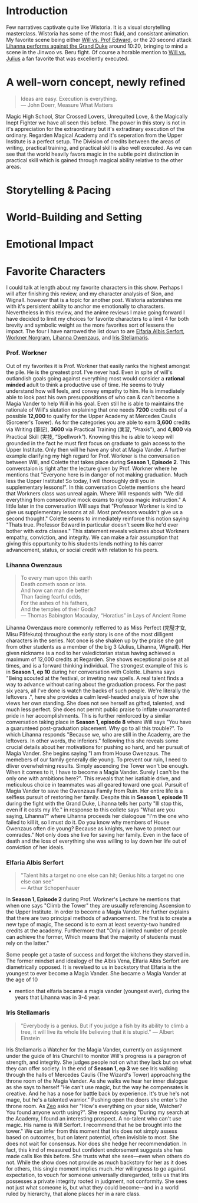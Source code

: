 


<div className="flex flex-col items-center gap-8 mt-4 mb-8">
  <AnimeDisplay
    coverImage="https://i.postimg.cc/W4KZq98J/wistoria-wand-and-sword.jpg"
    title="Wistoria Wand & Sword"
    studio="Studio Actas"
    director="Keitaro Ishizaka"
    year={2025}
    episodes={12}
    genre="Fantasy/Adventure"
  />
  <RatingDisplay
    ratings={{
      story: 4.3,
      visuals: 4.8,
      audio: 4.1,
      characters: 4.5,
      direction: 4.2,
      atmosphere: 4.7,
    }}
  />
</div>



# Introduction 

<Dropcap>F</Dropcap>ew narratives captivate quite like Wistoria. It is a visual storytelling masterclass. Wistoria has some of the most fluid, and consistant animation. My favorite
scene being either [Will vs. Prof Edward](https://www.youtube.com/watch?v=TE6IiPtwaMg&pp=ygUXV2lsbCB2cyBlZHdhcmQgd2lzdG9yaWE%3D), or the 20 second attack [Lihanna performs against the Grand Duke](https://9animetv.to/watch/wistoria-wand-and-sword-19239?ep=128228) around 10:20,
bringing to mind a scene in the Jinwoo vs. Beru fight. Of course a horable mention to [Will vs. Julius](https://www.youtube.com/watch?v=xMOGiWGPBTQ&pp=ygUOd2lsbCB2cyBqdWxpdXM%3D) 
a fan favorite that was excellently executed. 

# A well-worn concept, newly refined

> Ideas are easy. Execution is everything.  
> ― John Doerr, Measure What Matters

<Dropcap>M</Dropcap>agic High School, Star Crossed Lovers, Unrequited Love, & the Magically Inept Fighter we have all seen this before. The power in this story is not 
in it's appreciation for the extraordinary but it's extradinary execution of the ordinary. Regarden Magical Academy and it's seperation from the Upper Institute is a perfect
setup. The Division of credits between the areas of writing, practical training, and practical skill is also well executed. As we can see that the world heavily favors magic 
in the subtle point distinction in practical skill which is gained through magical ability relative to the other areas.    


# Storytelling & Pacing 

# World-Building and Setting

# Emotional Impact 


# Favorite Characters 

<Dropcap>I</Dropcap> could talk at length about my favorite characters in this show. Perhaps I will after finishing this review, and my character analysis of Sion, and Wignall. however
that is a topic for another post. Wistoria astonishes me with it's persistent ability to anchor me emotionally to characters. Nevertheless in this review, and the anime reviews I make 
going forward I have decided to limit my choices for favorite characters to a limit 4 for both brevity and symbolic weight as the more favorites sort of lessens the impact. The four 
I have narrowed the list down to are [Elfaria Albis Serfort](https://wistoria.fandom.com/wiki/Elfaria_Albis_Serfort), [Workner Norgram](https://wistoria.fandom.com/wiki/Workner_Norgram), 
[Lihanna Owenzaus](https://wistoria.fandom.com/wiki/Lihanna_Owenzaus), and [Iris Stellamaris](https://wistoria.fandom.com/wiki/Iris_X._Stellamaris). 


### Prof. Workner
<Dropcap>O</Dropcap>ut of my favorites it is Prof. Workner that easily ranks the highest amongst the pile. He is the greatest prof. I've never had. Even in spite of 
will's outlandish goals going against everything most would consider a **rational minded** adult to think a productive use of time. He seems to truly understand how 
will feels, and convey empathy to him. He is immediately able to look past his own presuppositions of who can & can't become a Magia Vander to help Will in his goal. 
Even still he is able to maintains the rationale of Will's siutation explaining that one needs **7200** credits out of a possible **12,000** to qualify for the Upper
Academy at Mercedes Caulis (Sorcerer's Tower). As for the categories you are able to earn **3,600** credits via Writing (筆記), **3600** via Practical Training (実習, “Praxis”), and **4,800**
via Practical Skill (実技, “Spellwork”). Knowing this he is able to keep will grounded in the fact he must first focus on graduate to gain access to the Upper Institute. 
Only then will he have any shot at Magia Vander. A further example clarifying my high regard for Prof. Workner is the conversation between Will, and Colette
that takes place during **Season 1, Episode 2**. This converstaion is right after the lecture given by Prof. Workner where he mentions that "Everyone here is in danger
of not making graduation. Much less the Upper Institute! So today, I will thoroughly drill you in supplementary lessons!". In this conversation Colette mentions she 
heard that Workners class was unreal again. Where Will responds with "We did everything from consecutive mock exams to rigirous magic instruction." A little later in 
the conversation Will says that "Professor Workner is kind to give us supplementary lessons at all. Most professors wouldn't give us a second thought." Colette seems
to immediately reinforce this notion saying "Thats true. Professor Edward in particular doesn't seem like he'd ever bother with extra classes." This statement reveals 
volumes about Workners empathy, conviction, and integrity. We can make a fair assumption that giving this oppurtunity to his students lends nothing to his carrer advancement, 
status, or social credit with relation to his peers. 

### Lihanna Owenzaus
> To every man upon this earth   
>  Death cometh soon or late.  
>  And how can man die better  
>  Than facing fearful odds,  
>  For the ashes of his fathers,  
>  And the temples of their Gods?  
> — Thomas Babington Macaulay, “Horatius” in Lays of Ancient Rome

<Dropcap>L</Dropcap>ihanna Owenzaus more commonly refferred to as Miss Perfect (完璧才女, Misu Pāfekuto) throughout the early story is one of the most dilligent characters in the series. Not once is she shaken up 
by the praise she got from other students as a member of the big 3 (Julius, Lihanna, Wignall). Her given nickname is a nod to her valedictorian status having achieved a maximum of 12,000 credits at 
Regarden. She shows exceptional poise at all times, and is a forward thinking individual. The strongest example of this is in **Season 1, ep 10** during her conversation with Colette. 
Lihanna says "Being scouted at the festival, or inveting new spells. A real talent finds a way to advance without caring about the graduation process. For the past six years,
all I've done is watch the backs of such people. We're literally the leftovers .", here she provides a calm level-headed analysis of how she views her own standing. She does 
not see herself as gifted, talented, and much less perfect. She does not permit public praise to inflate unwarranted pride in her accomplishments. This is further reinforced by a similar 
conversation taking place in **Season 1, episode 8** where Will says "You have a guarunteed post-graduation placement. Why go to all this trouble?". To which Lihanna responds
"Because we, who are still in the Academy, are the leftovers. In other words, the inferiors." following this she reveals some crucial details about her motivations for pushing so hard, and 
her pursuit of Magia Vander. She begins saying "I am from House Owenzaus. The memebers of our family generally die young. To prevent our ruin, I need to dliver overwhelming results.
Simply ascending the Tower won't be enough. When it comes to it, I have to become a Magia Vander. Surely I can't be the only one with ambitions here?". This reveals that her 
isatiable drive, and meticulous choice in teammates was all geared toward one goal. Pursuit of Magia Vander to save the Owenzaus Family from Ruin. Her entire life is a selfless 
pursuit of restoring her family. Despite this in **Season 1, episode 11** during the fight with the Grand Duke, Lihanna tells her party "Ill stop this, even if it costs my life."
in response to this collete says "What are you saying, Lihanna?" where Lihanna proceeds her dialogoue "I'm the one who failed to kill it, so I must do it. Do you know why members of House Owenzaus often die young? 
Because as knights, we have to protect our comrades." Not only does she live for saving her family. Even in the face of death and the loss of everything she was willing to lay down
her life out of conviction of her ideals.

### Elfaria Albis Serfort

> "Talent hits a target no one else can hit; Genius hits a target no one else can see"  
> — Arthur Schopenhauer 

<Dropcap>I</Dropcap>n **Season 1, Episode 2** during Prof. Workner's Lecture he mentions that when one says "Climb the Tower" they are usually referencing Ascension to the Upper Institute. 
In order to become a Magia Vander. He further explains that there are two principal methods of advancement. The first is to create a new type of magic, The second is to 
earn at least seventy-two hundred credits at the academy. Furthermore that "Only a limited number of people can achieve the former, Which means that the majority of students
must rely on the latter."

Some people get a taste of success and forget the kitchens they starved in. The former mindset and idealogy of the Albis Vena, Elfaria Albis Serfort are diametrically opposed. 
It is revelaed to us in backstory that Elfaria is the youngest to ever become a Magia Vander. <Spoiler>She became a Magia Vander at the age of 10</Spoiler>

- mention that elfaria became a magia vander (youngest ever), during the years that Lihanna was in 3-4 year.


### Iris Stellamaris

> "Everybody is a genius. But if you judge a fish by its ability to climb a tree, it will live its whole life believing that it is stupid."
> — Albert Einstein

<Dropcap>I</Dropcap>ris Stellamaris a Watcher for the Magia Vander, currently on assignment under the guide of Iris Churchill to monitor Will's progress is a paragron of strength, and integrity. She judges people 
not on what they lack but on what they can offer society. In the end of **Season 1, ep 3** we see Iris walking through the halls of Mercedes Caulis (The Wizard's Tower) approaching the throne room 
of the Magia Vander. As she walks we hear her inner dialogue as she says to herself "He can't use magic, but the way he compensates is creative. And he has a nose for battle back by experience.
It's true he's not mage, but he's a talented warrior." Pushing open the doors she enter's the throne room. As [Zeo](https://wistoria.fandom.com/wiki/Zeo_Thorzeus_Reinbolt) asks her "How's everything on your side, Watcher?
You found anyone worth using?". She reponds saying "During my search at the Academy, I found an interesting prospect. A no-talent who can't use magic. His name is Will Serfort. I recommend that he be brought into the tower."
We can infer from this moment that Iris does not simply assess based on outcomes, but on latent potential, often invisible to most. She does not wait for consensus. Nor does she hedge her recommendation. 
In fact, this kind of measured but confident endorsement suggests she has made calls like this before. She trusts what she sees—even when others do not. While the show does not provide as much backstory for her as it does for others, 
this single moment implies much. Her willingness to go against expectation, to vouch for someone universally disregarded, tells us that Iris possesses a private integrity rooted in judgment, not conformity. She sees not just what someone is, 
but what they could become—and in a world ruled by hierarchy, that alone places her in a rare class.




<div className="flex flex-wrap justify-center gap-8 my-8">
  <div className="flex gap-8">
    <AnimeCharacterDisplay
      image="https://i.postimg.cc/50KFWsYt/elfaria-albis-serfort.jpg"
      characterName="Elfaria Albis Serfort"
      voiceActor="Akira Sekine"
      animeName="Wistoria Wand & Sword"
      animeYear={2025}
    />
    <AnimeCharacterDisplay
      image="https://i.postimg.cc/k5cbfJ7K/lihanna-owenzaus.png"
      characterName="Lihanna Owenzaus"
      voiceActor="Lynn"
      animeName="Wistoria Wand & Sword"
      animeYear={2025}
    />
  </div>
  <div className="flex gap-8">
    <AnimeCharacterDisplay
      image="https://i.postimg.cc/PqhDWpnd/workner-norgramwebp.webp"
      characterName="Workner Norgram"
      voiceActor=""
      animeName="Wistoria Wand & Sword"
      animeYear={2025}
    />
    <AnimeCharacterDisplay
      image="https://i.postimg.cc/Tw3WszPS/iris-stellamaris.png"
      characterName="Iris Stellamaris"
      voiceActor=""
      animeName="Wistoria Wand & Sword"
      animeYear={2025}
    />
  </div>
</div>
